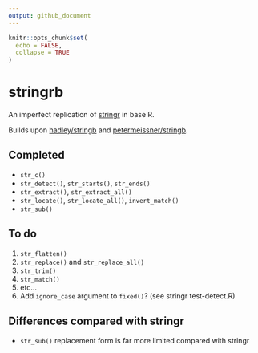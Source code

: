 ```yaml
---
output: github_document
---
```


<!-- README.md is generated from README.Rmd. Please edit that file -->

```r
knitr::opts_chunk$set(
  echo = FALSE,
  collapse = TRUE
)
```

# stringrb

<!-- badges: start -->
<!-- badges: end -->

An imperfect replication of [stringr](https://github.com/tidyverse/stringr) in
base R.

Builds upon [hadley/stringb](https://github.com/hadley/stringb) and
 [petermeissner/stringb](https://github.com/petermeissner/stringb).

## Completed

- `str_c()`
- `str_detect()`, `str_starts()`, `str_ends()`
- `str_extract()`, `str_extract_all()`
- `str_locate()`, `str_locate_all()`, `invert_match()`
- `str_sub()`

## To do

1. `str_flatten()`
1. `str_replace()` and `str_replace_all()`
1. `str_trim()`
1. `str_match()`
1. etc...
1. Add `ignore_case` argument to `fixed()`? (see stringr test-detect.R)

## Differences compared with stringr

- `str_sub()` replacement form is far more limited compared with stringr
